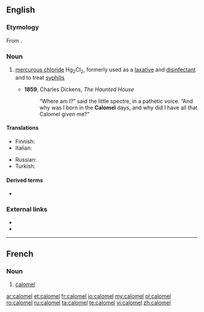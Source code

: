 ==English==

===Etymology===
From {{etyl|fr|en}} {{m|fr|calomel}}.

===Noun===
{{wikipedia}}
{{en-noun|~}}

# {{lb|en|inorganic compound}} [[mercurous chloride]] Hg<sub>2</sub>Cl<sub>2</sub>, formerly used as a [[laxative]] and [[disinfectant]] and to treat [[syphilis]]
#* '''1859''', Charles Dickens, ''The Haunted House''
#*: “Where am I?” said the little spectre, in a pathetic voice. “And why was I born in the '''Calomel''' days, and why did I have all that Calomel given me?”

====Translations====
{{trans-top|mercurous chloride}}
* Finnish: {{t|fi|kalomeli}}
* Italian: {{t|it|calomelano|m}}
{{trans-mid}}
* Russian: {{t+|ru|каломе́ль|f}}
* Turkish: {{t+|tr|kalomel}}
{{trans-bottom}}

====Derived terms====
* {{l|en|calomel electrode}}

===External links===
* {{R:WebMineral}}
* {{R:mindat}}

----

==French==

===Noun===
{{fr-noun|m|-|s}}

# {{lb|fr|inorganic compound}} [[#English|calomel]]

[[ar:calomel]]
[[et:calomel]]
[[fr:calomel]]
[[io:calomel]]
[[my:calomel]]
[[pl:calomel]]
[[ro:calomel]]
[[ru:calomel]]
[[ta:calomel]]
[[te:calomel]]
[[vi:calomel]]
[[zh:calomel]]
